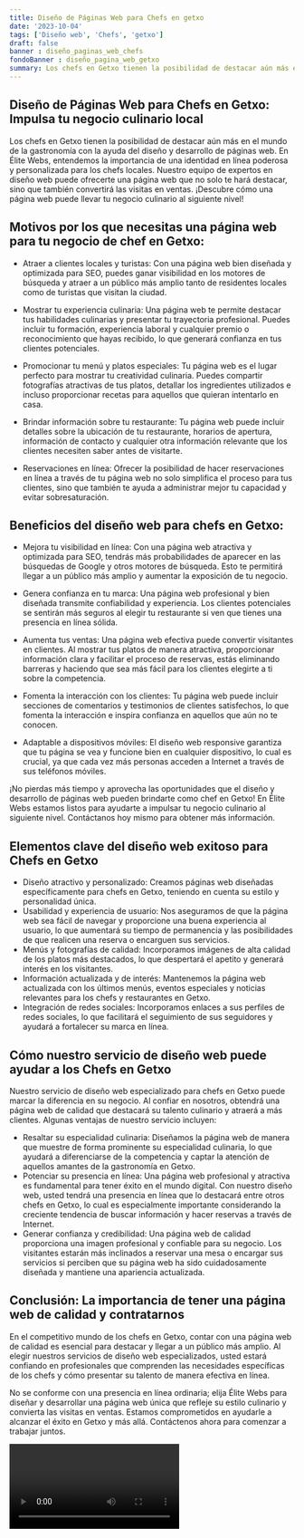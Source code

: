 ```yaml
---
title: Diseño de Páginas Web para Chefs en getxo
date: '2023-10-04'
tags: ['Diseño web', 'Chefs', 'getxo']
draft: false
banner : diseño_paginas_web_chefs
fondoBanner : diseño_pagina_web_getxo
summary: Los chefs en Getxo tienen la posibilidad de destacar aún más en el mundo de la gastronomía con la ayuda del diseño y desarrollo de páginas web. En Élite Webs, entendemos la importancia de una identidad en línea poderosa y personalizada para los chefs locales. Nuestro equipo de expertos en diseño web puede ofrecerte una página web que no solo te hará destacar, sino que también convertirá las visitas en ventas. ¡Descubre cómo una página web puede llevar tu negocio culinario al siguiente nivel!
---
```


## Diseño de Páginas Web para Chefs en Getxo: Impulsa tu negocio culinario local

Los chefs en Getxo tienen la posibilidad de destacar aún más en el mundo de la gastronomía con la ayuda del diseño y desarrollo de páginas web. En Élite Webs, entendemos la importancia de una identidad en línea poderosa y personalizada para los chefs locales. Nuestro equipo de expertos en diseño web puede ofrecerte una página web que no solo te hará destacar, sino que también convertirá las visitas en ventas. ¡Descubre cómo una página web puede llevar tu negocio culinario al siguiente nivel!

## Motivos por los que necesitas una página web para tu negocio de chef en Getxo:

- Atraer a clientes locales y turistas: Con una página web bien diseñada y optimizada para SEO, puedes ganar visibilidad en los motores de búsqueda y atraer a un público más amplio tanto de residentes locales como de turistas que visitan la ciudad.

- Mostrar tu experiencia culinaria: Una página web te permite destacar tus habilidades culinarias y presentar tu trayectoria profesional. Puedes incluir tu formación, experiencia laboral y cualquier premio o reconocimiento que hayas recibido, lo que generará confianza en tus clientes potenciales.

- Promocionar tu menú y platos especiales: Tu página web es el lugar perfecto para mostrar tu creatividad culinaria. Puedes compartir fotografías atractivas de tus platos, detallar los ingredientes utilizados e incluso proporcionar recetas para aquellos que quieran intentarlo en casa.

- Brindar información sobre tu restaurante: Tu página web puede incluir detalles sobre la ubicación de tu restaurante, horarios de apertura, información de contacto y cualquier otra información relevante que los clientes necesiten saber antes de visitarte.

- Reservaciones en línea: Ofrecer la posibilidad de hacer reservaciones en línea a través de tu página web no solo simplifica el proceso para tus clientes, sino que también te ayuda a administrar mejor tu capacidad y evitar sobresaturación.

## Beneficios del diseño web para chefs en Getxo:

- Mejora tu visibilidad en línea: Con una página web atractiva y optimizada para SEO, tendrás más probabilidades de aparecer en las búsquedas de Google y otros motores de búsqueda. Esto te permitirá llegar a un público más amplio y aumentar la exposición de tu negocio.

- Genera confianza en tu marca: Una página web profesional y bien diseñada transmite confiabilidad y experiencia. Los clientes potenciales se sentirán más seguros al elegir tu restaurante si ven que tienes una presencia en línea sólida.

- Aumenta tus ventas: Una página web efectiva puede convertir visitantes en clientes. Al mostrar tus platos de manera atractiva, proporcionar información clara y facilitar el proceso de reservas, estás eliminando barreras y haciendo que sea más fácil para los clientes elegirte a ti sobre la competencia.

- Fomenta la interacción con los clientes: Tu página web puede incluir secciones de comentarios y testimonios de clientes satisfechos, lo que fomenta la interacción e inspira confianza en aquellos que aún no te conocen.

- Adaptable a dispositivos móviles: El diseño web responsive garantiza que tu página se vea y funcione bien en cualquier dispositivo, lo cual es crucial, ya que cada vez más personas acceden a Internet a través de sus teléfonos móviles.

¡No pierdas más tiempo y aprovecha las oportunidades que el diseño y desarrollo de páginas web pueden brindarte como chef en Getxo! En Élite Webs estamos listos para ayudarte a impulsar tu negocio culinario al siguiente nivel. Contáctanos hoy mismo para obtener más información.

<GifSeo />

<Cta />

## Elementos clave del diseño web exitoso para Chefs en Getxo

- Diseño atractivo y personalizado: Creamos páginas web diseñadas específicamente para chefs en Getxo, teniendo en cuenta su estilo y personalidad única.
- Usabilidad y experiencia de usuario: Nos aseguramos de que la página web sea fácil de navegar y proporcione una buena experiencia al usuario, lo que aumentará su tiempo de permanencia y las posibilidades de que realicen una reserva o encarguen sus servicios.
- Menús y fotografías de calidad: Incorporamos imágenes de alta calidad de los platos más destacados, lo que despertará el apetito y generará interés en los visitantes.
- Información actualizada y de interés: Mantenemos la página web actualizada con los últimos menús, eventos especiales y noticias relevantes para los chefs y restaurantes en Getxo.
- Integración de redes sociales: Incorporamos enlaces a sus perfiles de redes sociales, lo que facilitará el seguimiento de sus seguidores y ayudará a fortalecer su marca en línea.

## Cómo nuestro servicio de diseño web puede ayudar a los Chefs en Getxo

Nuestro servicio de diseño web especializado para chefs en Getxo puede marcar la diferencia en su negocio. Al confiar en nosotros, obtendrá una página web de calidad que destacará su talento culinario y atraerá a más clientes. Algunas ventajas de nuestro servicio incluyen:

- Resaltar su especialidad culinaria: Diseñamos la página web de manera que muestre de forma prominente su especialidad culinaria, lo que ayudará a diferenciarse de la competencia y captar la atención de aquellos amantes de la gastronomía en Getxo.
- Potenciar su presencia en línea: Una página web profesional y atractiva es fundamental para tener éxito en el mundo digital. Con nuestro diseño web, usted tendrá una presencia en línea que lo destacará entre otros chefs en Getxo, lo cual es especialmente importante considerando la creciente tendencia de buscar información y hacer reservas a través de Internet.
- Generar confianza y credibilidad: Una página web de calidad proporciona una imagen profesional y confiable para su negocio. Los visitantes estarán más inclinados a reservar una mesa o encargar sus servicios si perciben que su página web ha sido cuidadosamente diseñada y mantiene una apariencia actualizada.

## Conclusión: La importancia de tener una página web de calidad y contratarnos

En el competitivo mundo de los chefs en Getxo, contar con una página web de calidad es esencial para destacar y llegar a un público más amplio. Al elegir nuestros servicios de diseño web especializados, usted estará confiando en profesionales que comprenden las necesidades específicas de los chefs y cómo presentar su talento de manera efectiva en línea.

No se conforme con una presencia en línea ordinaria; elija Élite Webs para diseñar y desarrollar una página web única que refleje su estilo culinario y convierta las visitas en ventas. Estamos comprometidos en ayudarle a alcanzar el éxito en Getxo y más allá. Contáctenos ahora para comenzar a trabajar juntos.

<Video />

<CtaBot job='Chefs' city='getxo'/>

<Gmaps query='getxo+españa+maps' />